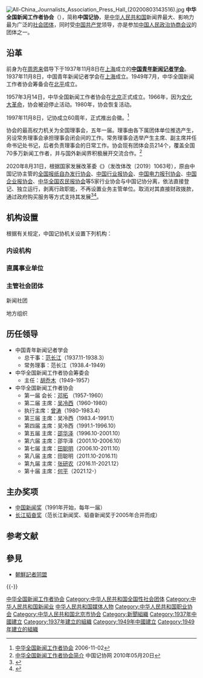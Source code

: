 {{infobox Organization
|name             = 中华全国新闻工作者协会
|image            = All-China Journalists' Association.jpg
|formation         = {{Start date|1937|11|08}}
|type             = [[人民团体|人民团体]]<br>{{Small|（免予在[[中华人民共和国民政部|民政部]]登记的[[社会团体|社会团体]]）}}
|registration_id  = 13100000500001827H{{Small|（[[统一社会信用代码|统一社会信用代码]]）}}
|leader_title        = 主席
|leader_name      = [[何平_(记者)|何平]]
|leader_title2       = 党组书记
|leader_name2     = [[刘正荣|刘正荣]]
|leader_title3       = 副主席
|leader_name3     = [[刘正荣|刘正荣]]、{{wrap}}[[阎晓明_(1962年)|阎晓明]]、{{wrap}}[[刘思扬|刘思扬]]、{{wrap}}[[王一彪|王一彪]]、{{wrap}}[[杨小伟|杨小伟]]、{{wrap}}[[琚朝晖|琚朝晖]]、{{wrap}}[[张玉堂_(解放军)|张玉堂]]、{{wrap}}[[赵靖云|赵靖云]]、{{wrap}}[[陈颂清|陈颂清]]、{{wrap}}[[黄常开|黄常开]]、{{wrap}}[[张春姣|张春姣]]、{{wrap}}[[李晓君|李晓君]]、{{wrap}}[[刘成安|刘成安]]
|location          = {{CHN}}[[北京市|北京市]][[东城区|东城区]]珠市口东大街7号
|num_members    = 70多万人
|website          = {{URL|http://www.zgjx.cn/}}
}}
[[File:All-China_Journalists_Association_Press_Hall_(20200803143516).jpg|thumb]]
'''中华全国新闻工作者协会'''（{{lang-en|All-China Journalists' Association}}），简称'''中国记协'''，是[[中华人民共和国|中华人民共和国]]新闻界最大、影响力最为广泛的[[社会团体|社会团体]]，同时受[[中国共产党|中国共产党]]领导，亦是参加[[中国人民政治协商会议|中国人民政治协商会议]]的团体之一。

== 沿革 ==
前身为在[[周恩来|周恩来]]倡导下于1937年11月8日在[[上海|上海]]成立的'''[[中国青年新闻记者学会|中国青年新闻记者学会]]'''。1937年11月8日，中国青年新闻记者学会在[[上海|上海]]成立。1949年7月，中华全国新闻工作者协会筹备会在[[北平|北平]]成立。

1957年3月14日，中华全国新闻工作者协会在[[北京|北京]]正式成立。1966年，因为[[文化大革命|文化大革命]]，协会被迫停止活动。1980年，协会恢复活动。

1997年11月8日，记协成立60周年，正式推出会徽。<ref>[http://china.qianlong.com/4352/2006/11/02/2502@3489801.htm 中华全国新闻工作者协会] {{Wayback|url=http://china.qianlong.com/4352/2006/11/02/2502@3489801.htm |date=20150320153251 }}2006-11-02</ref>

协会的最高权力机关为全国理事会，五年一届。理事由各下属团体单位推选产生，另设常务理事会承担理事会闭会间的工作。常务理事会选举产生主席、副主席并任命书记处书记，后者负责理事会的日常工作。协会现有团体会员214个，覆盖全国70多万新闻工作者，并与国外新闻界积极展开交流合作。<ref>[http://www.xinhuanet.com/zgjx/staticcontent/jxjj.html 中华全国新闻工作者协会简介] {{Wayback|url=http://www.xinhuanet.com/zgjx/staticcontent/jxjj.html |date=20201104103538 }}中国记协网 2010年05月20日</ref>

2020年8月31日，根据国家发展改革委《{{s|关于全面推开行业协会商会与行政机关脱钩改革的实施意见}}》（发改体改〔2019〕1063号），原由中国记协主管的[[全国报纸自办发行协会|全国报纸自办发行协会]]、[[中国行业报协会|中国行业报协会]]、[[中国电力报刊协会|中国电力报刊协会]]、[[中国企业报协会|中国企业报协会]]、[[中华全国农民报协会|中华全国农民报协会]]等5家行业协会与中国记协分离，依法直接登记、独立运行，剥离行政职能，不再设置业务主管单位。取消对其直接财政拨款，通过政府购买服务等方式支持其发展<ref name="报道0102A">{{cite web|title=关于全面推开行业协会商会与行政机关脱钩改革的实施意见|url=http://www.gov.cn/xinwen/2019-06/17/content_5400947.htm|accessdate=2021-01-02|author=国家发展和改革委员会|website=中国政府网|language=zh-hans|archive-url=https://web.archive.org/web/20210116153951/http://www.gov.cn/xinwen/2019-06/17/content_5400947.htm|archive-date=2021-01-16|dead-url=no|location=北京}}</ref><ref name="报道0102B">{{cite web|title=关于做好全面推开全国性行业协会商会与行政机关脱钩改革工作的通知|url=http://www.gov.cn/xinwen/2019-06/21/content_5402133.htm|accessdate=2021-01-02|author=行业协会商会与行政机关脱钩联合工作组办公室|website=中国政府网|archive-url=https://web.archive.org/web/20210102100431/http://www.gov.cn/xinwen/2019-06/21/content_5402133.htm|archive-date=2021-01-02|dead-url=no}}</ref>。

== 机构设置 ==
根据有关规定，中国记协机关设置下列机构：

=== 内设机构 ===
{{columns-list|2|
* 办公室（机关党委、纪委）
* 国内工作部（宣传联络部）
* 国际联络部
* 台港澳工作部
}}

=== 直属事业单位 ===
{{columns-list|2|
* [[中国记协职工新闻学院|中国记协新闻培训中心]]
* 中国记协机关服务中心
}}

=== 主管社会团体 ===
; 新闻社团
{{columns-list|2|
* [[中国晚报工作者协会|中国晚报工作者协会]]
* [[中国新闻摄影学会|中国新闻摄影学会]]
* [[中国新闻漫画研究会|中国新闻漫画研究会]]
* [[中国报纸副刊研究会|中国报纸副刊研究会]]
* [[中国地市报研究会|中国地市报研究会]]
* [[中国县市报研究会|中国县市报研究会]]
* [[中国文摘报研究会|中国文摘报研究会]]
* [[中国石油新闻工作者协会|中国石油新闻工作者协会]]
* [[中国邮电新闻工作者协会|中国邮电新闻工作者协会]]
* [[中国铁路新闻工作者协会|中国铁路新闻工作者协会]]
* [[中国汽车新闻工作者协会|中国汽车新闻工作者协会]]
}}

; 地方组织
{{columns-list|2|
* [[北京市新闻工作者协会|北京市新闻工作者协会]]
* [[天津市新闻工作者协会|天津市新闻工作者协会]] 
* [[河北省新闻工作者协会|河北省新闻工作者协会]] 
* [[山西省新闻工作者协会|山西省新闻工作者协会]] 
* [[内蒙古自治区新闻工作者协会|内蒙古自治区新闻工作者协会]] 
* [[辽宁省新闻工作者协会|辽宁省新闻工作者协会]] 
* [[吉林省新闻工作者协会|吉林省新闻工作者协会]] 
* [[黑龙江省新闻工作者协会|黑龙江省新闻工作者协会]] 
* [[上海市新闻工作者协会|上海市新闻工作者协会]] 
* [[江苏省新闻工作者协会|江苏省新闻工作者协会]] 
* [[浙江省新闻工作者协会|浙江省新闻工作者协会]] 
* [[安徽省新闻工作者协会|安徽省新闻工作者协会]] 
* [[福建省新闻工作者协会|福建省新闻工作者协会]] 
* [[江西省新闻工作者协会|江西省新闻工作者协会]] 
* [[山东省新闻工作者协会|山东省新闻工作者协会]] 
* [[河南省新闻工作者协会|河南省新闻工作者协会]] 
* [[湖北省新闻工作者协会|湖北省新闻工作者协会]] 
* [[湖南省新闻工作者协会|湖南省新闻工作者协会]] 
* [[广东省新闻工作者协会|广东省新闻工作者协会]] 
* [[广西壮族自治区新闻工作者协会|广西壮族自治区新闻工作者协会]] 
* [[海南省新闻工作者协会|海南省新闻工作者协会]] 
* [[重庆市新闻工作者协会|重庆市新闻工作者协会]] 
* [[四川省新闻工作者协会|四川省新闻工作者协会]] 
* [[贵州省新闻工作者协会|贵州省新闻工作者协会]] 
* [[云南省新闻工作者协会|云南省新闻工作者协会]] 
* [[西藏自治区新闻工作者协会|西藏自治区新闻工作者协会]] 
* [[陕西省新闻工作者协会|陕西省新闻工作者协会]] 
* [[甘肃省新闻工作者协会|甘肃省新闻工作者协会]] 
* [[青海省新闻工作者协会|青海省新闻工作者协会]] 
* [[宁夏回族自治区新闻工作者协会|宁夏回族自治区新闻工作者协会]] 
* [[新疆维吾尔自治区新闻工作者协会|新疆维吾尔自治区新闻工作者协会]] 
* [[新疆生产建设兵团新闻工作者协会|新疆生产建设兵团新闻工作者协会]]（副厅级） 
}}

== 历任领导 ==
* 中国青年新闻记者学会
** 总干事：[[范长江|范长江]]（1937.11-1938.3）
** 常务理事：范长江（1938.4-1949）
* 中华全国新闻工作者协会筹委会
** 主任：[[胡乔木|胡乔木]]（1949-1957）
* 中华全国新闻工作者协会
** 第一届 会长：[[邓拓|邓拓]] （1957-1960）
** 第二届 主席：[[吴冷西|吴冷西]]（1960-1980）
** 执行主席：[[曾涛|曾涛]]（1980-1983.4）
** 第三届 主席：吴冷西（1983.4-1991.1）
** 第四届 主席：吴冷西（1991.1-1996.10）
** 第五届 主席：[[邵华泽|邵华泽]]（1996.10-2001.10）
** 第六届 主席：邵华泽（2001.10-2006.10）
** 第七届 主席：[[田聪明|田聪明]]（2006.10-2011.10）
** 第八届 主席：田聪明（2011.10-2016.11）
** 第九届 主席：[[张研农|张研农]]（2016.11-2021.12）
** 第十届 主席：[[何平_(记者)|何平]]（2021.12-）

== 主办奖项 ==
* [[中国新闻奖|中国新闻奖]]（1991年开始，每年一届）
* [[长江韬奋奖|长江韬奋奖]]（范长江新闻奖、韬奋新闻奖于2005年合并而成）

== 参考文献 ==
{{Reflist}}

== 參見 ==
* [[朝鮮記者同盟|朝鮮記者同盟]]

{{-}}
{{参照公务员法管理}}
[[Category:中华全国新闻工作者协会|]]
[[Category:中华人民共和国全国性社会团体|Category:中华人民共和国全国性社会团体]]
[[Category:中华人民共和国新闻业|Category:中华人民共和国新闻业]]
[[Category:中华人民共和国媒体人物|]]
[[Category:中华人民共和国职业协会|Category:中华人民共和国职业协会]]
[[Category:中华人民共和国北京市协会|Category:中华人民共和国北京市协会]]
[[Category:新聞組織|Category:新聞組織]]
[[Category:1937年中國建立|Category:1937年中國建立]]
[[Category:1937年建立的組織|Category:1937年建立的組織]]
[[Category:1949年中國建立|Category:1949年中國建立]]
[[Category:1949年建立的組織|Category:1949年建立的組織]]